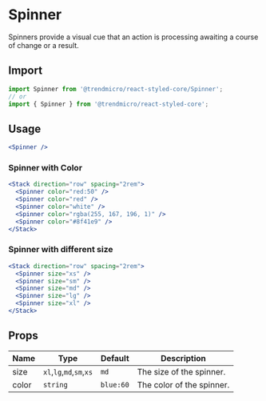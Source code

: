 # Spinner

Spinners provide a visual cue that an action is processing awaiting a course of
change or a result.

## Import

```js
import Spinner from '@trendmicro/react-styled-core/Spinner';
// or
import { Spinner } from '@trendmicro/react-styled-core';
```

## Usage

```jsx
<Spinner />
```

### Spinner with Color

```jsx
<Stack direction="row" spacing="2rem">
  <Spinner color="red:50" />
  <Spinner color="red" />
  <Spinner color="white" />
  <Spinner color="rgba(255, 167, 196, 1)" />
  <Spinner color="#8f41e9" />
</Stack>
```

### Spinner with different size

```jsx
<Stack direction="row" spacing="2rem">
  <Spinner size="xs" />
  <Spinner size="sm" />
  <Spinner size="md" />
  <Spinner size="lg" />
  <Spinner size="xl" />
</Stack>
```

## Props

| Name       | Type                     | Default       | Description                                                     |
| ---------- | ------------------------ | ------------- | --------------------------------------------------------------- |
| size       | `xl`,`lg`,`md`,`sm`,`xs` | `md`          | The size of the spinner.                                        |
| color      | `string`                 | `blue:60`     | The color of the spinner.                                       |
